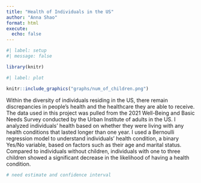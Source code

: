 ```yaml
---
title: "Health of Individuals in the US"
author: "Anna Shao"
format: html
execute:
  echo: false
---
```


```r
#| label: setup
#| message: false

library(knitr)
```

```r
#| label: plot

knitr::include_graphics("graphs/num_of_children.png")
```

Within the diversity of individuals residing in the US, there remain discrepancies in people's health and the healthcare they are able to receive. The data used in this project was pulled from the 2021 Well-Being and Basic Needs Survey conducted by the Urban Institute of adults in the US. I analyzed individuals' health based on whether they were living with any health conditions that lasted longer than one year. I used a Bernoulli regression model to understand individuals' health condition, a binary Yes/No variable, based on factors such as their age and marital status. Compared to individuals without children, individuals with one to three children showed a significant decrease in the likelihood of having a health condition.

```r
# need estimate and confidence interval
```
